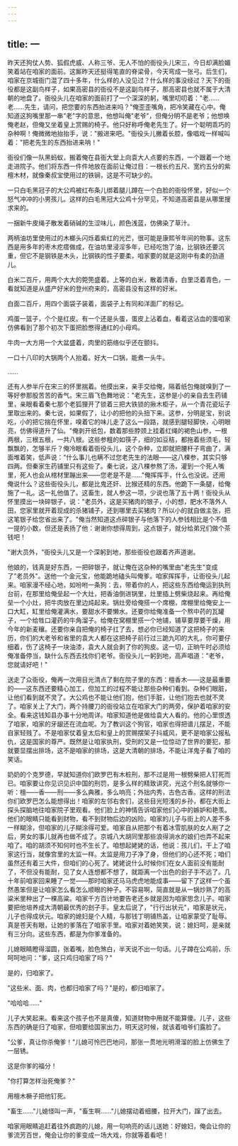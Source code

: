 ```yaml
---
---
---
```

title: 一
---




昨天还狗仗人势、狐假虎威、人称三爷、无人不怕的衙役头儿宋三，今日却满脸媚笑着站在咱家的面前。这厮昨天还挺得笔直的脊梁骨，今天弯成一张弓。后生们，咱家在京城衙门混了四十多年，什么样的人没见过？什么样的事没经过？天下的衙役都是这副鸟样子，如果高密县的衙役不是这副鸟样子，那高密县也就不属于大清朝的地盘了。衙役头儿在咱家的面前打了一个深深的躬，嘴里叨叨着："老……老……先生，请问，把您要的东西抬进来吗？"俺歪歪嘴角，把冷笑藏在心中。俺知道这狗嘴里那一串"老"字的意思，他想叫俺"老爷"，但俺分明不是老爷；他想唤俺老赵，但俺又坐着皇上赏赐的椅子。他只好称呼俺老先生了。好一个聪明乖巧的杂种啊！俺微微地抬抬手，说："搬进来吧。"衙役头儿撇着长腔，像唱戏一样喊叫着："把老先生的东西抬进来呐！"

衙役们像一队黑蚂蚁，搬着俺在县衙大堂上向袁大人点要的东西，一个跟着一个地走进院子。他们将东西一件件地放在面前让俺过目：一根长约五尺、宽约五分的紫檀木材，就像秦叔宝使用过的铁锏，这是不可缺少的。

一只白毛黑冠子的大公鸡被红布条儿绑着腿儿蹲在一个白脸的衙役怀里，好似一个怒气冲冲的小男孩儿。这样的白毛黑冠大公鸡十分罕见，不知道高密县是从哪里搜求来的。

一捆新牛皮绳子散发着硝碱的生涩味儿，颜色浅蓝，仿佛染了草汁。

两柄油坊里使用过的木榔头闪烁着紫红的光芒，很可能是康熙爷年间的物事。这东西是用多年的枣木疙瘩做成，在油坊里浸淫多年，已经吃饱了油，比钢铁还要沉重，但它不是钢铁是木头，比钢铁的性子要柔，咱家要的就是这刚中有柔的劲道儿。

白米二百斤，用两个大大的箢篼盛着。上等的白米，散着清香，白里泛着青色，一看就知道是从盛产好米的登州府来的，高密县没有这样的好米。

白面二百斤，用四个面袋子装着，面袋子上有同和洋面厂的标记。

鸡蛋一篮子，个个是红皮。有一个还是头蛋，蛋皮上沾着血，看着这沾血的蛋咱家仿佛看到了那个初次下蛋把脸憋得通红的小母鸡。

牛肉一大方用一个大盆盛着，肉里的筋络似乎还在颤抖。

一口十八印的大锅两个人抬着。好大一口锅，能煮一头牛。

……

还有人参半斤在宋三的怀里揣着。他摸出来，亲手交给俺，隔着纸包俺就嗅到了一等好参那股苦苦的香气。宋三眉飞色舞地说："老先生，这参是小的亲自去生药铺里，亲眼看着秦七那个老狐狸开了锁着三把大铁锁的揪木柜子，从一个青花瓷坛子里取出来的。秦七说，如果假了，让小的把他的头扭下来。这参，分明是宝，别说吃，小的把它揣在怀里，嗅着它的味儿走了这么一段路，就感到腿轻脚快，心明眼亮，仿佛得道升了仙。"俺剥开纸包，数着那些脖颈上挂着红绳的褐色山参，一根两根，三根五根，一共八根。这些参粗的如筷子，细的如豆秸，都拖着些须毛，轻飘飘的，怎够半斤？俺冷眼看着衙役头儿，这个杂种，立即就把腰杆子弯曲了，满面堆着笑，低声说："什么事儿也瞒不过您老先生的法眼——这八棵参，其实只够四两。但秦家生药铺里只有这些了。秦七说，这八棵参熬了汤，灌到一个死人嘴里，死人也会从棺材里蹦出来——您老是不是……"俺挥挥手，什么也没说。还用俺说什么？这些衙役头儿，都是比鬼还奸、比猴还精的东西。他跪下一条腿，给俺施了一礼。这一礼他值了。这畜生，就人参这一项，少说也落了五十两！衙役头从怀里摸出一块碎银子，说："老员外，这是买猪肉的银子，小的想，肥水不落外人田，您家里就开着现成的杀猪铺子，还到哪里去买猪肉？所以小的就自做主张，把这笔银子给您省出来了。"俺当然知道这点碎银子与他落下的人参钱相比是个不值一提的小数，但还是表扬了他：谢谢你想得周到，这点银子，就分给弟兄们做个茶钱吧！

"谢大员外，"衙役头儿又是一个深躬到地，那些衙役也跟着齐声道谢。

他娘的，钱真是好东西，一把碎银子，就让俺在这杂种的嘴里由"老先生"变成了"老员外"。送他一个金元宝，他能跪地磕头叫俺爹。咱家挥挥手，让衙役头儿起来。咱家漫不经心地，如吩咐一条狗：去，带着你的人，把这些东西给俺运到执刑台前，在那里给俺垒起一个大灶，把香油倒进锅里，灶里插上劈柴烧起来。再给俺垒一个小灶，把牛肉放在里边炖起来。锅灶旁给俺搭一个席棚，席棚里给俺安上一口大缸，缸里给俺灌满水，要甜水不要懒水。还要你给俺准备一个熬中药的瓦罐子，一个给牲口灌药的牛角溜子。给俺在窝棚里搭一个地铺，铺草要厚要干燥，用今年的新麦穰。还要你亲自把俺的椅子扛了去，想必你已经知道了这把椅子的来历，你们的大老爷和省里的袁大人都在这把椅子前行过三跪九叩的大礼，你可要仔细着，伤了这椅子一块油漆，袁大人就会剥了你的狗皮。这一切，正晌午时必须给俺准备停当，缺什么东西去找你们老爷。衙役头儿一躬到地，高声唱道："老爷，您就请好吧！"

送走了众衙役，俺再一次用目光清点了剩在院子里的东西：檀香木——这是最重要的——这东西还要精心加工，但加工的过程不能让那些杂种们看到。杂种们眼脏，让他们看到就不灵了。大公鸡也不能让他们抱，他们手脏，让他们抱去也就不灵了。咱家关上了大门，两个持腰刀的衙役站立在咱家大门的两旁，保护着咱家的安全。看来这钱知县办事十分地周详。咱家知道他是做给袁大人看的。他的心里恨透了咱家，咱家的牙龈还在流血呢。为了教训这个狗官，咱家也得把谱儿摆足，不能自家轻贱了。不是咱家仗着皇太后和皇上的赏赐摆架子抖威风，更不是咱家公报私仇，这是国家的尊严。既然是让咱家执刑，受刑的又是一位惊动了世界的要犯，那就要显摆出排场，这不是咱家的排场，这是大清朝的排场，不能让洋鬼子看了咱的笑话。

奶奶的个克罗德，早就知道你们欧罗巴有木桩刑，那不过是用一根劈柴把人钉死而已。咱家要让你见识见识中国的刑罚，是多么样的精致讲究，光这个刑名就够你一听：檀——香——刑——多么典雅，多么响亮；外拙内秀，古色古香。这样的刑法你们欧罗巴怎么能想得出！咱家的左邻右舍们，这些目光短浅的乡孙，都在大街上探头探脑地往咱家院子里观看。他们脸上的神情告诉咱家他们心中的嫉妒和艳羡。他们的眼睛只能看到财物，看不到财物后边的凶险。咱家的儿子与街上的人差不多一样糊涂，但咱家的儿子糊涂得可爱。咱家自从把那个有着冰雪肌肤的女人剐了之后，男女的事儿就再也做不成了。京城八大胡同里那些浪得淌水的娘们也弄不起来咱了。咱的胡须不知何时也不生长了。咱想起姥姥的话，他说：孩儿们，干上了咱家这行当，就像宫里的太监一样。太监是用刀子净了身，但他们的心还不死；咱们虽然还有着三大件，但咱们的心死了。姥姥说什么时候你们在女人面前没有能耐了，不但没有能耐，见了女人连想都不想了，就距离一个出色的刽子手不远了。几十年前咱家回来睡了一觉——那时咱家还马马虎虎地能成事——留下了这样一个虽然愚笨但是让咱家怎么看怎么顺眼的种子。不容易啊，简直就是从一锅炒熟了的高粱米里种出了一棵高粱。咱家千方百计地要告老还乡就是因为咱家思念儿子。咱家要把他培养成大清朝最优秀的刽子手。皇太后说了，"行行出状元"，咱家是状元，儿子也得成状元。咱家的媳妇是个人精，与那钱丁明铺热盖，让咱家蒙受了耻辱。真是苍天有眼，让她的爹落在了咱家手里。咱家对着她笑笑，说：媳妇呵，是亲就有三分向。这些东西，都是为你爹准备的。

儿媳眼睛瞪得溜圆，张着嘴，脸色煞白，半天说不出一句话。儿子蹲在公鸡前，乐呵呵地问："爹，这只鸡归咱家了吗？"

是的，归咱家了。

"这些米、面、肉，也都归咱家了吗？"是的，都归咱家了。

"哈哈哈……"

儿子大笑起来。看来这个孩子也不是真傻，知道财物中用就不能算傻。儿子，这些东西的确是归了咱家，但咱要给国家出力，明天这时候，就该着咱爷们露脸了。

"公爹，真让你杀俺爹！"儿媳可怜巴巴地问，那张一贯地光明滑溜的脸上仿佛生了一层锈。

这是你爹的福分！

"你打算怎样治死俺爹？"

用檀木橛子把他钉死。

"畜生……"儿媳怪叫一声，"畜生啊……"儿媳摆动着细腰，拉开大门，蹿了出去。

咱家用眼睛追赶着往外疯跑的儿媳，用一句响亮的话儿送她：好媳妇，俺会让你的爹流芳百世，俺会让你的爹变成一场大戏，你就等着看吧！